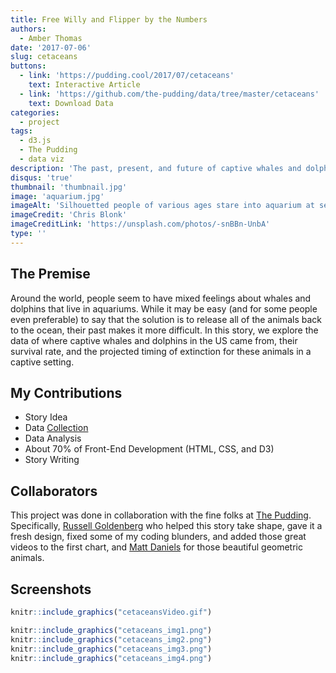 ```yaml
---
title: Free Willy and Flipper by the Numbers
authors: 
  - Amber Thomas
date: '2017-07-06'
slug: cetaceans
buttons:
  - link: 'https://pudding.cool/2017/07/cetaceans'
    text: Interactive Article
  - link: 'https://github.com/the-pudding/data/tree/master/cetaceans'
    text: Download Data
categories:
  - project
tags:
  - d3.js
  - The Pudding
  - data viz
description: 'The past, present, and future of captive whales and dolphins according to data and pop culture.'
disqus: 'true'
thumbnail: 'thumbnail.jpg'
image: 'aquarium.jpg'
imageAlt: 'Silhouetted people of various ages stare into aquarium at several dolphins underwater'
imageCredit: 'Chris Blonk'
imageCreditLink: 'https://unsplash.com/photos/-snBBn-UnbA'
type: ''
---
```


## The Premise

Around the world, people seem to have mixed feelings about whales and dolphins that live in aquariums. While it may be easy (and for some people even preferable) to say that the solution is to release all of the animals back to the ocean, their past makes it more difficult. In this story, we explore the data of where captive whales and dolphins in the US came from, their survival rate, and the projected timing of extinction for these animals in a captive setting. 

## My Contributions

* Story Idea
* Data [Collection](https://github.com/polygraph-cool/cetaceans/tree/master/src/assets) 
* Data Analysis
* About 70% of Front-End Development (HTML, CSS, and D3)
* Story Writing

## Collaborators

This project was done in collaboration with the fine folks at [The Pudding](www.pudding.cool). Specifically, [Russell Goldenberg](https://twitter.com/codenberg) who helped this story take shape, gave it a fresh design, fixed some of my coding blunders, and added those great videos to the first chart, and [Matt Daniels](https://twitter.com/matthew_daniels) for those beautiful geometric animals. 

## Screenshots

```r
knitr::include_graphics("cetaceansVideo.gif")
```

```r
knitr::include_graphics("cetaceans_img1.png")
knitr::include_graphics("cetaceans_img2.png")
knitr::include_graphics("cetaceans_img3.png")
knitr::include_graphics("cetaceans_img4.png")
```
